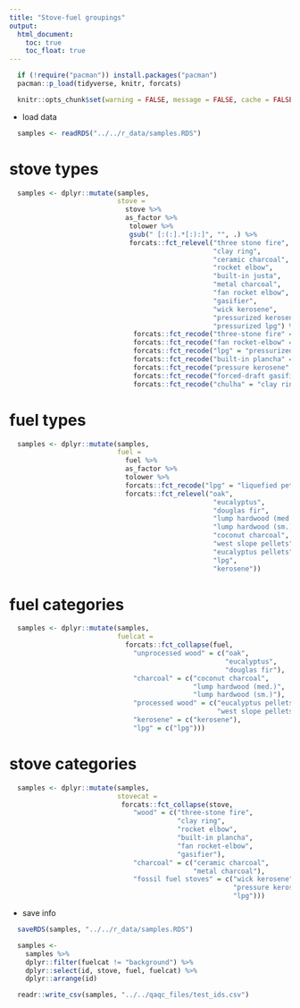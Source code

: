 ```yaml
---
title: "Stove-fuel groupings"
output:
  html_document:
    toc: true
    toc_float: true
---
```


```r
  if (!require("pacman")) install.packages("pacman")
  pacman::p_load(tidyverse, knitr, forcats)
```

```r
  knitr::opts_chunk$set(warning = FALSE, message = FALSE, cache = FALSE)
```

* load data

```r
  samples <- readRDS("../../r_data/samples.RDS")
```

# stove types

```r
  samples <- dplyr::mutate(samples,
                           stove =
                             stove %>%
                             as_factor %>%
                              tolower %>%
                              gsub(" [:(:].*[:):]", "", .) %>%
                              forcats::fct_relevel("three stone fire",
                                                   "clay ring",
                                                   "ceramic charcoal",
                                                   "rocket elbow",
                                                   "built-in justa",
                                                   "metal charcoal",
                                                   "fan rocket elbow",
                                                   "gasifier",
                                                   "wick kerosene",
                                                   "pressurized kerosene",
                                                   "pressurized lpg") %>%
                               forcats::fct_recode("three-stone fire" = "three stone fire") %>%
                               forcats::fct_recode("fan rocket-elbow" = "fan rocket elbow") %>%
                               forcats::fct_recode("lpg" = "pressurized lpg") %>%
                               forcats::fct_recode("built-in plancha" = "built-in justa") %>%
                               forcats::fct_recode("pressure kerosene" = "pressurized kerosene") %>%
                               forcats::fct_recode("forced-draft gasifier" = "gasifier") %>%
                               forcats::fct_recode("chulha" = "clay ring"))
```

# fuel types

```r
  samples <- dplyr::mutate(samples,
                           fuel = 
                             fuel %>%
                             as_factor %>%
                             tolower %>%
                             forcats::fct_recode("lpg" = "liquefied petroleum gas") %>%
                             forcats::fct_relevel("oak",
                                                   "eucalyptus",
                                                   "douglas fir",
                                                   "lump hardwood (med.)",
                                                   "lump hardwood (sm.)",
                                                   "coconut charcoal",
                                                   "west slope pellets",
                                                   "eucalyptus pellets",
                                                   "lpg",
                                                   "kerosene"))
```

# fuel categories

```r
  samples <- dplyr::mutate(samples,
                           fuelcat =
                             forcats::fct_collapse(fuel,
                               "unprocessed wood" = c("oak",
                                                      "eucalyptus",
                                                      "douglas fir"),
                               "charcoal" = c("coconut charcoal",
                                              "lump hardwood (med.)", 
                                              "lump hardwood (sm.)"),
                               "processed wood" = c("eucalyptus pellets",
                                                    "west slope pellets"),
                               "kerosene" = c("kerosene"),
                               "lpg" = c("lpg")))
```

# stove categories

```r
  samples <- dplyr::mutate(samples,
                           stovecat =
                            forcats::fct_collapse(stove,
                               "wood" = c("three-stone fire",
                                          "clay ring",
                                          "rocket elbow",
                                          "built-in plancha",
                                          "fan rocket-elbow",
                                          "gasifier"),
                               "charcoal" = c("ceramic charcoal",
                                              "metal charcoal"),
                               "fossil fuel stoves" = c("wick kerosene",
                                                        "pressure kerosene",
                                                        "lpg")))
```

* save info

```r
  saveRDS(samples, "../../r_data/samples.RDS")
```

```r
  samples <-
    samples %>%
    dplyr::filter(fuelcat != "background") %>%
    dplyr::select(id, stove, fuel, fuelcat) %>%
    dplyr::arrange(id)

  readr::write_csv(samples, "../../qaqc_files/test_ids.csv")
```

